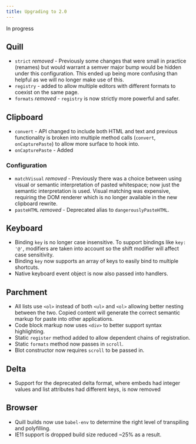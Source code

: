 ```yaml
---
title: Upgrading to 2.0
---
```


In progress

## Quill

- `strict` _removed_ - Previously some changes that were small in practice (renames) but would warrant a semver major bump would be hidden under this configuration. This ended up being more confusing than helpful as we will no longer make use of this.
- `registry` - added to allow multiple editors with different formats to coexist on the same page.
- `formats` _removed_ - `registry` is now strictly more powerful and safer.

## Clipboard

- `convert` - API changed to include both HTML and text and previous functionality is broken into multiple method calls (`convert`, `onCapturePaste`) to allow more surface to hook into.
- `onCapturePaste` - Added

### Configuration

- `matchVisual` _removed_ - Previously there was a choice between using visual or semantic interpretation of pasted whitespace; now just the semantic interpretation is used. Visual matching was expensive, requiring the DOM renderer which is no longer available in the new clipboard rewrite.
- `pasteHTML` _removed_ - Deprecated alias to `dangerouslyPasteHTML`.

## Keyboard

- Binding `key` is no longer case insensitive. To support bindings like `key: '@'`, modifiers are taken into account so the shift modifier will affect case sensitivity.
- Binding `key` now supports an array of keys to easily bind to multiple shortcuts.
- Native keyboard event object is now also passed into handlers.

## Parchment

- All lists use `<ol>` instead of both `<ul>` and `<ol>` allowing better nesting between the two. Copied content will generate the correct semantic markup for paste into other applications.
- Code block markup now uses `<div>` to better support syntax highlighting.
- Static `register` method added to allow dependent chains of registration.
- Static `formats` method now passes in `scroll`.
- Blot constructor now requires `scroll` to be passed in.

## Delta

- Support for the deprecated delta format, where embeds had integer values and list attributes had different keys, is now removed

## Browser

- Quill builds now use `babel-env` to determine the right level of transpiling and polyfilling.
- IE11 support is dropped build size reduced ~25% as a result.
